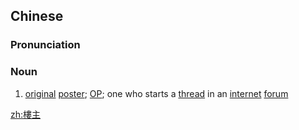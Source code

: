 {{also|楼主}}
==Chinese==
{{zh-forms|s=楼主}}

===Pronunciation===
{{zh-pron
|m=lóuzhǔ
|c=lau4 zyu2
|cat=n
}}

===Noun===
{{zh-noun}}

# {{lb|zh|Internet|slang}} [[original]] [[poster]]; [[OP]]; one who starts a [[thread]] in an [[internet]] [[forum]]

[[zh:樓主]]